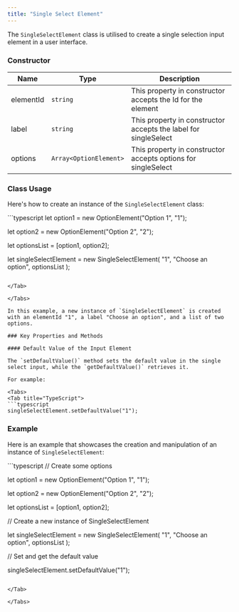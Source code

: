 ```yaml
---
title: "Single Select Element"
---
```




The `SingleSelectElement` class is utilised to create a single selection input element in a user interface.

### Constructor

| Name      | Type                   | Description                                                     |
| --------- | ---------------------- | --------------------------------------------------------------- |
| elementId | `string`               | This property in constructor accepts the Id for the element     |
| label     | `string`               | This property in constructor accepts the label for singleSelect |
| options   | `Array<OptionElement>` | This property in constructor accepts options for singleSelect   |

### Class Usage

Here's how to create an instance of the `SingleSelectElement` class:

<Tabs>
<Tab title="TypeScript">
```typescript
let option1 = new OptionElement("Option 1", "1");

let option2 = new OptionElement("Option 2", "2");

let optionsList = [option1, option2];

let singleSelectElement = new SingleSelectElement(
  "1",
  "Choose an option",
  optionsList
);
```

</Tab>

</Tabs>

In this example, a new instance of `SingleSelectElement` is created with an elementId "1", a label "Choose an option", and a list of two options.

### Key Properties and Methods

#### Default Value of the Input Element

The `setDefaultValue()` method sets the default value in the single select input, while the `getDefaultValue()` retrieves it.

For example:

<Tabs>
<Tab title="TypeScript">
```typescript
singleSelectElement.setDefaultValue("1");
```

</Tab>

</Tabs>

### Example

Here is an example that showcases the creation and manipulation of an instance of `SingleSelectElement`:

<Tabs>
<Tab title="TypeScript">
```typescript
// Create some options

let option1 = new OptionElement("Option 1", "1");

let option2 = new OptionElement("Option 2", "2");

let optionsList = [option1, option2];

// Create a new instance of SingleSelectElement

let singleSelectElement = new SingleSelectElement(
  "1",
  "Choose an option",
  optionsList
);

// Set and get the default value

singleSelectElement.setDefaultValue("1");
```

</Tab>

</Tabs>
